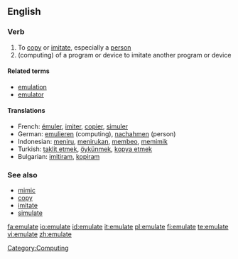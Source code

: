 ==English==

===Verb===
{{en-verb|emulat|ing}}

# To [[copy]] or [[imitate]], especially a [[person]]
# (computing) of a program or device to imitate another program or device
====Related terms====
*[[emulation]]
*[[emulator]]

====Translations====
*French: [[émuler]], [[imiter]], [[copier]], [[simuler]]
*German: [[emulieren]] (computing), [[nachahmen]] (person)
*Indonesian: [[tiru|meniru]], [[tiru|menirukan]], [[beo|membeo]], [[mimik|memimik]]
*Turkish: [[taklit etmek]], [[öykünmek]], [[kopya etmek]]
*Bulgarian: [[imitiram]], [[kopiram]]

[[Category:Computing]]

===See also===
*[[mimic]]
*[[copy]]
*[[imitate]]
*[[simulate]]

[[fa:emulate]]
[[io:emulate]]
[[id:emulate]]
[[it:emulate]]
[[pl:emulate]]
[[fi:emulate]]
[[te:emulate]]
[[vi:emulate]]
[[zh:emulate]]